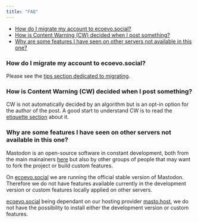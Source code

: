```yaml
---
title: "FAQ"
---
```


* [How do I migrate my account to ecoevo.social?](#q1)
* [How is Content Warning (CW) decided when I post something?](#q2)
* [Why are some features I have seen on other servers not available in this one?](#q3)

### How do I migrate my account to ecoevo.social? {#q1}

Please see the [tips section dedicated to migrating](./tips.html#migrating-your-account).

### How is Content Warning (CW) decided when I post something? {#q2}

CW is not automatically decided by an algorithm but is an opt-in option for the
author of the post.
A good start to understand CW is to read the [etiquette section](./etiquette.html#use-of-content-warnings) about it.

### Why are some features I have seen on other servers not available in this one? {#q3}

Mastodon is an open-source software in constant development,
both from the main mainainers [here](https://github.com/mastodon/mastodon)
but also by other groups of people that may want to fork the project or
build custom features.

On [ecoevo.social](https://ecoevo.social/about) we are running the
official stable version of Mastodon.
Therefore we do not have features available currently in the development version
or custom features locally applied on other servers.

[ecoevo.social](https://ecoevo.social/about) being dependant on our hosting provider
[masto.host](https://masto.host/), we do not have the possibility to install either
the development version or custom features.